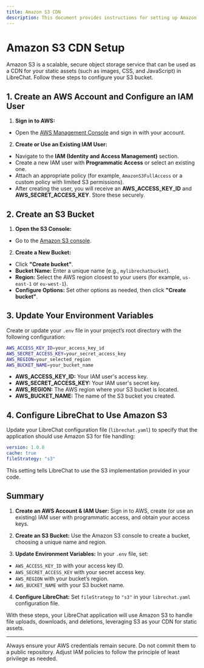 ```yaml
---
title: Amazon S3 CDN
description: This document provides instructions for setting up Amazon S3 as a CDN for LibreChat.
---
```



# Amazon S3 CDN Setup

Amazon S3 is a scalable, secure object storage service that can be used as a CDN for your static assets (such as images, CSS, and JavaScript) in LibreChat. Follow these steps to configure your S3 bucket.

## 1. Create an AWS Account and Configure an IAM User

1. **Sign in to AWS:**
- Open the [AWS Management Console](https://aws.amazon.com/console/) and sign in with your account.

2. **Create or Use an Existing IAM User:**
- Navigate to the **IAM (Identity and Access Management)** section.
- Create a new IAM user with **Programmatic Access** or select an existing one.
- Attach an appropriate policy (for example, `AmazonS3FullAccess` or a custom policy with limited S3 permissions).
- After creating the user, you will receive an **AWS_ACCESS_KEY_ID** and **AWS_SECRET_ACCESS_KEY**. Store these securely.

## 2. Create an S3 Bucket

1. **Open the S3 Console:**
- Go to the [Amazon S3 console](https://s3.console.aws.amazon.com/s3/).

2. **Create a New Bucket:**
- Click **"Create bucket"**.
- **Bucket Name:** Enter a unique name (e.g., `mylibrechatbucket`).
- **Region:** Select the AWS region closest to your users (for example, `us-east-1` or `eu-west-1`).
- **Configure Options:** Set other options as needed, then click **"Create bucket"**.

## 3. Update Your Environment Variables

Create or update your `.env` file in your project’s root directory with the following configuration:

```bash filename=".env"
AWS_ACCESS_KEY_ID=your_access_key_id
AWS_SECRET_ACCESS_KEY=your_secret_access_key
AWS_REGION=your_selected_region
AWS_BUCKET_NAME=your_bucket_name
```

- **AWS_ACCESS_KEY_ID:** Your IAM user's access key.
- **AWS_SECRET_ACCESS_KEY:** Your IAM user's secret key.
- **AWS_REGION:** The AWS region where your S3 bucket is located.
- **AWS_BUCKET_NAME:** The name of the S3 bucket you created.

## 4. Configure LibreChat to Use Amazon S3

Update your LibreChat configuration file (`librechat.yaml`) to specify that the application should use Amazon S3 for file handling:

```yaml filename="librechat.yaml"
version: 1.0.8
cache: true
fileStrategy: "s3"
```

This setting tells LibreChat to use the S3 implementation provided in your code.


## Summary

1. **Create an AWS Account & IAM User:**
Sign in to AWS, create (or use an existing) IAM user with programmatic access, and obtain your access keys.

2. **Create an S3 Bucket:**
Use the Amazon S3 console to create a bucket, choosing a unique name and region.

3. **Update Environment Variables:**
In your `.env` file, set:
- `AWS_ACCESS_KEY_ID` with your access key ID.
- `AWS_SECRET_ACCESS_KEY` with your secret access key.
- `AWS_REGION` with your bucket’s region.
- `AWS_BUCKET_NAME` with your S3 bucket name.

4. **Configure LibreChat:**
Set `fileStrategy` to `"s3"` in your `librechat.yaml` configuration file.

With these steps, your LibreChat application will use Amazon S3 to handle file uploads, downloads, and deletions, leveraging S3 as your CDN for static assets.

---

<Callout type="info" title="Note">
  Always ensure your AWS credentials remain secure. Do not commit them to a public repository. Adjust IAM policies to follow the principle of least privilege as needed.
</Callout>